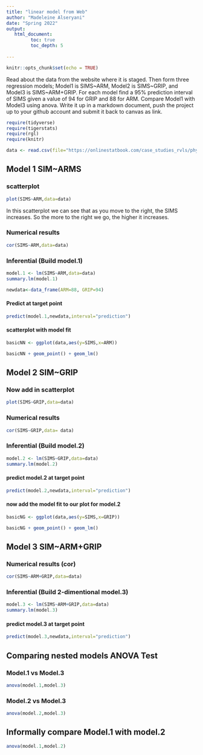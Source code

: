 ```yaml
---
title: "linear model from Web"
author: "Madeleine Alseryani"
date: "Spring 2022"
output:
   html_document:
         toc: true
         toc_depth: 5
        
---
```


```r
knitr::opts_chunk$set(echo = TRUE)
```

Read about the data from the website where it is staged.  Then form three regression models; Model1 is SIMS~ARM, Model2 is SIMS~GRIP, and Model3 is SIMS~ARM+GRIP. For each model find a 95% prediction interval of SIMS given a value of 94  for GRIP and 88 for ARM. Compare Model1 with Model3 using anova. Write it up in a markdown document, push the project up to your github account and submit it back to canvas as link. 

 


```r
require(tidyverse)
require(tigerstats)
require(rgl)
require(knitr)

```

```r
data <- read.csv(file="https://onlinestatbook.com/case_studies_rvls/physical_strength/data.txt",sep="",header=TRUE)  

```

## Model 1 SIM~ARMS

### scatterplot

```r
plot(SIMS~ARM,data=data)
```

In this scatterplot we can see that as you move to the right, the SIMS increases. So the more to the right we go, the higher it increases.  

### Numerical results

```r
cor(SIMS~ARM,data=data)
```

### Inferential  (Build model.1)

```r
model.1 <- lm(SIMS~ARM,data=data)
summary.lm(model.1)
```

```r
newdata<-data_frame(ARM=88, GRIP=94)
```



#### Predict at target point


```r
predict(model.1,newdata,interval="prediction")
```


#### scatterplot with model fit
  
```r
basicNN <- ggplot(data,aes(y=SIMS,x=ARM))
```
```r
basicNN + geom_point() + geom_lm()
```


## Model 2 SIM~GRIP

### Now add in scatterplot

```r
plot(SIMS~GRIP,data=data)
```


### Numerical results 

```r
cor(SIMS~GRIP,data= data)
```

### Inferential  (Build model.2)
  
  ```r
model.2 <- lm(SIMS~GRIP,data=data)
summary.lm(model.2)
```

#### predict model.2 at target point

```r
predict(model.2,newdata,interval="prediction")
```

#### now add the model fit to our plot for model.2
  
```r
basicNG <- ggplot(data,aes(y=SIMS,x=GRIP))
```
```r
basicNG + geom_point() + geom_lm()
```

## Model 3 SIM~ARM+GRIP

### Numerical results (cor)

```r
cor(SIMS~ARM+GRIP,data=data)
```
  
### Inferential  (Build 2-dimentional model.3)

```r
model.3 <- lm(SIMS~ARM+GRIP,data=data)
summary.lm(model.3)
```

#### predict model.3 at target point
  
```r
predict(model.3,newdata,interval="prediction")
```

## Comparing nested models ANOVA Test

### Model.1 vs Model.3

```r
anova(model.1,model.3)
```

### Model.2 vs Model.3

```r
anova(model.2,model.3)
```

## Informally compare Model.1 with model.2

```r
anova(model.1,model.2)
```